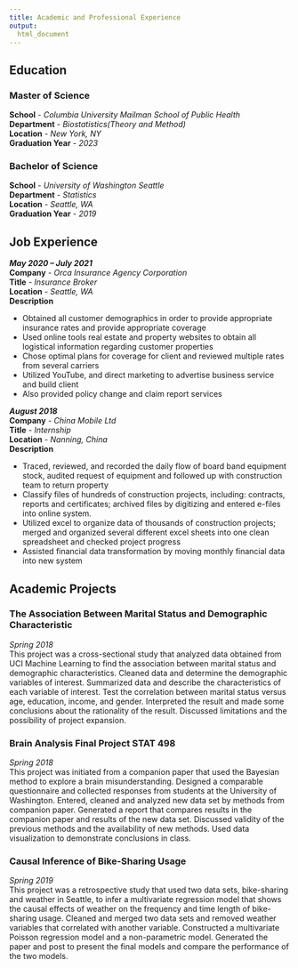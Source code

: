 ```yaml
---
title: Academic and Professional Experience
output: 
  html_document 
---
```



## Education

### Master of Science
**School** - *Columbia University Mailman School of Public Health*\
**Department** - *Biostatistics(Theory and Method)*\
**Location** - *New York, NY*\
**Graduation Year** - *2023*\

### Bachelor of Science
**School** - *University of Washington Seattle*\
**Department** - *Statistics*\
**Location** - *Seattle, WA*\
**Graduation Year** - *2019*\

## Job Experience 
***May 2020 – July 2021***\
**Company** - *Orca Insurance Agency Corporation*\
**Title** - *Insurance Broker*\
**Location** - *Seattle, WA*\
**Description**\

* Obtained all customer demographics in order to provide appropriate insurance rates and provide appropriate coverage
* Used online tools real estate and property websites to obtain all logistical information regarding customer properties 
* Chose optimal plans for coverage for client and reviewed multiple rates from several carriers 
* Utilized YouTube, and direct marketing to advertise business service and build client 
* Also provided policy change and claim report services\


***August 2018***\
**Company** - *China Mobile Ltd*\
**Title** - *Internship*\
**Location** - *Nanning, China*\
**Description**\

*	Traced, reviewed, and recorded the daily flow of board band equipment stock, audited request of equipment and followed up with construction team to return property
* Classify files of hundreds of construction projects, including: contracts, reports and certificates; archived files by digitizing and entered e-files into online system.  
*	Utilized excel to organize data of thousands of construction projects; merged and organized several different excel sheets into one clean spreadsheet and checked project progress
*	Assisted financial data transformation by moving monthly financial data into new system\

## Academic Projects

### The Association Between Marital Status and Demographic Characteristic	
*Spring 2018*\
This project was a cross-sectional study that analyzed data obtained from UCI Machine Learning to find the association between marital status and demographic characteristics. Cleaned data and determine the demographic variables of interest. Summarized data and describe the characteristics of each variable of interest. Test the correlation between marital status versus age, education, income, and gender. Interpreted the result and made some conclusions about the rationality of the result. Discussed limitations and the possibility of project expansion.

### Brain Analysis Final Project STAT 498	
*Spring 2018*\
This project was initiated from a companion paper that used the Bayesian method to explore a brain misunderstanding. Designed a comparable questionnaire and collected responses from students at the University of Washington. Entered, cleaned and analyzed new data set by methods from companion paper. Generated a report that compares results in the companion paper and results of the new data set. Discussed validity of the previous methods and the availability of new methods. Used data visualization to demonstrate conclusions in class.\

### Causal Inference of Bike-Sharing Usage
*Spring 2019*\
This project was a retrospective study that used two data sets, bike-sharing and weather in Seattle, to infer a multivariate regression model that shows the causal effects of weather on the frequency and time length of bike-sharing usage. Cleaned and merged two data sets and removed weather variables that correlated with another variable. Constructed a multivariate Poisson regression model and a non-parametric model. Generated the paper and post to present the final models and compare the performance of the two models.

